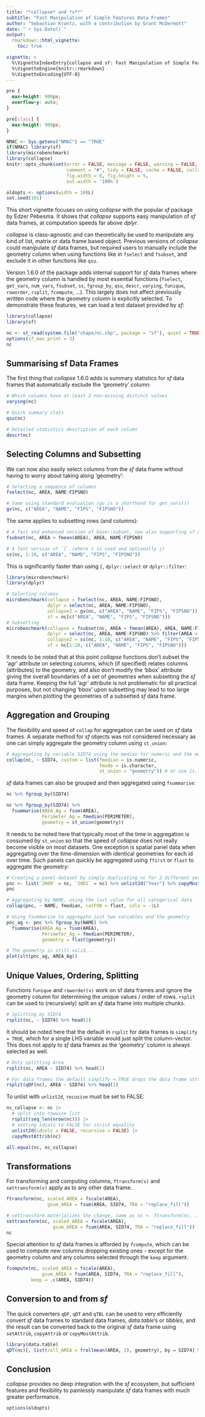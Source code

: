 ```yaml
---
title: "*collapse* and *sf*"
subtitle: "Fast Manipulation of Simple Features Data Frames"
author: "Sebastian Krantz, with a contribution by Grant McDermott"
date: "`r Sys.Date()`"
output: 
  rmarkdown::html_vignette:
    toc: true

vignette: >
  %\VignetteIndexEntry{collapse and sf: Fast Manipulation of Simple Features Data Frames}
  %\VignetteEngine{knitr::rmarkdown}
  %\VignetteEncoding{UTF-8}
---
```


```css
pre {
  max-height: 900px;
  overflow-y: auto;
}

pre[class] {
  max-height: 900px;
}
```

```r

NMAC <- Sys.getenv("NMAC") == "TRUE"
if(NMAC) library(sf)
library(microbenchmark)
library(collapse)
knitr::opts_chunk$set(error = FALSE, message = FALSE, warning = FALSE, 
                      comment = "#", tidy = FALSE, cache = FALSE, collapse = TRUE,
                      fig.width = 8, fig.height = 5, 
                      out.width = '100%')

oldopts <- options(width = 100L)
set.seed(101)
```
<!--
*collapse* is a C/C++ based package for data transformation and statistical computing in R. It's aims are:

1. To facilitate complex data transformation, exploration and computing tasks in R.
2. To help make R code fast, flexible, parsimonious and programmer friendly. 
-->
This short vignette focuses on using *collapse* with the popular *sf* package by Edzer Pebesma. It shows that *collapse* supports easy manipulation of *sf* data frames, at computation speeds far above *dplyr*. 

*collapse* is class-agnostic and can theoretically be used to manipulate any kind of list, matrix or data frame based object. Previous versions of *collapse* could manipulate *sf* data frames, but required users to manually include the geometry column when using functions like in `fselect` and `fsubset`, and exclude it in other functions like `qsu`. 

Version 1.6.0 of the package adds internal support for *sf* data frames where the geometry column is handled by most essential functions (`fselect`, `get_vars`, `num_vars`, `fsubset`, `ss`, `fgroup_by`, `qsu`, `descr`, `varying`, `funique`, `roworder`, `rsplit`, `fcompute`, ...). This largely does not affect previously written code where the geometry column is explicitly selected. To demonstrate these features, we can load a test dataset provided by *sf*:

```r
library(collapse)
library(sf)

nc <- st_read(system.file("shape/nc.shp", package = "sf"), quiet = TRUE)
options(sf_max_print = 3)
nc
```

## Summarising sf Data Frames

The first thing that *collapse* 1.6.0 adds is summary statistics for *sf* data frames that automatically exclude the 'geometry' column:

```r
# Which columns have at least 2 non-missing distinct values
varying(nc) 

# Quick summary stats
qsu(nc)

# Detailed statistics description of each column
descr(nc)
```


## Selecting Columns and Subsetting

We can now also easily select columns from the *sf* data frame without having to worry about taking along 'geometry':

```r
# Selecting a sequence of columns
fselect(nc, AREA, NAME:FIPSNO)

# Same using standard evaluation (gv is a shorthand for get_vars())
gv(nc, c("AREA", "NAME", "FIPS", "FIPSNO"))
```

The same applies to subsetting rows (and columns):

```r
# A fast and enhanced version of base::subset, now also supporting sf data 
fsubset(nc, AREA > fmean(AREA), AREA, NAME:FIPSNO)

# A fast version of `[` (where i is used and optionally j)
ss(nc, 1:10, c("AREA", "NAME", "FIPS", "FIPSNO"))
```

This is significantly faster than using `[`, `dplyr::select` or `dplyr::filter`: 

```r
library(microbenchmark)
library(dplyr)

# Selecting columns
microbenchmark(collapse = fselect(nc, AREA, NAME:FIPSNO), 
               dplyr = select(nc, AREA, NAME:FIPSNO),
               collapse2 = gv(nc, c("AREA", "NAME", "FIPS", "FIPSNO")), 
               sf = nc[c("AREA", "NAME", "FIPS", "FIPSNO")])
# Subsetting
microbenchmark(collapse = fsubset(nc, AREA > fmean(AREA), AREA, NAME:FIPSNO), 
               dplyr = select(nc, AREA, NAME:FIPSNO) %>% filter(AREA > fmean(AREA)),
               collapse2 = ss(nc, 1:10, c("AREA", "NAME", "FIPS", "FIPSNO")), 
               sf = nc[1:10, c("AREA", "NAME", "FIPS", "FIPSNO")])

```

It needs to be noted that at this point *collapse* functions don't subset the 'agr' attribute on selecting columns, which (if specified) relates columns (attributes) to the geometry, and also don't modify the 'bbox' attribute giving the overall boundaries of a set of geometries when subsetting the *sf* data frame. Keeping the full 'agr' attribute is not problematic for all practical purposes, but not changing 'bbox' upon subsetting may lead to too large margins when plotting the geometries of a subsetted *sf* data frame. 

## Aggregation and Grouping

The flexibility and speed of `collap` for aggregation can be used on *sf* data frames. A separate method for *sf* objects was not considered necessary as one can simply aggregate the geometry column using `st_union`:

```r
# Aggregating by variable SID74 using the median for numeric and the mode for categorical columns
collap(nc, ~ SID74, custom = list(fmedian = is.numeric, 
                                  fmode = is.character, 
                                  st_union = "geometry")) # or use is.list to fetch the geometry
```

*sf* data frames can also be grouped and then aggregated using `fsummarise`:

```r
nc %>% fgroup_by(SID74)

nc %>% fgroup_by(SID74) %>%
  fsummarise(AREA_Ag = fsum(AREA), 
             Perimeter_Ag = fmedian(PERIMETER),
             geometry = st_union(geometry))
```

It needs to be noted here that typically most of the time in aggregation is consumed by `st_union` so that the speed of *collapse* does not really become visible on most datasets. One exception is spatial panel data when aggregating over the time-dimension with identical geometries for each id over time. Such panels can quickly be aggregated using `ffirst` or `flast` to aggregate the geometry:

```r
# Creating a panel-dataset by simply duplicating nc for 2 different years
pnc <- list(`2000` = nc, `2001` = nc) %>% unlist2d("Year") %>% copyMostAttrib(nc)
pnc 

# Aggregating by NAME, using the last value for all categorical data
collap(pnc, ~ NAME, fmedian, catFUN = flast, cols = -1L)

# Using fsummarise to aggregate just two variables and the geometry
pnc_ag <- pnc %>% fgroup_by(NAME) %>%
  fsummarise(AREA_Ag = fsum(AREA), 
             Perimeter_Ag = fmedian(PERIMETER),
             geometry = flast(geometry))

# The geometry is still valid...
plot(slt(pnc_ag, AREA_Ag))

```


## Unique Values, Ordering, Splitting

Functions `funique` and `roworder(v)` work on sf data frames and ignore the geometry column for determining the unique values / order of rows. `rsplit` can be used to (recursively) split an *sf* data frame into multiple chunks. 

```r
# Splitting by SID74
rsplit(nc, ~ SID74) %>% head(2)
```

It should be noted here that the default in `rsplit` for data frames is `simplify = TRUE`, which for a single LHS variable would just split the column-vector. This does not apply to *sf* data frames as the 'geometry' column is always selected as well.

```r
# Only splitting Area
rsplit(nc, AREA ~ SID74) %>% head(1)

# For data frames the default simplify = TRUE drops the data frame structure
rsplit(qDF(nc), AREA ~ SID74) %>% head(1)
```

To unlist with `unlist2d`, `recusive` must be set to FALSE:

```r
nc_collapse <- nc |> 
  # split into rowwise list
  rsplit(seq_len(nrow(nc))) |> 
  # setting idcols to FALSE for strict equality 
  unlist2d(idcols = FALSE, recursive = FALSE) |> 
  copyMostAttrib(nc)

all.equal(nc, nc_collapse)
```

## Transformations

For transforming and computing columns, `ftransform(v)` and `settransform(v)` apply as to any other data frame. 

```r
ftransform(nc, scaled_AREA = fscale(AREA), 
               gsum_AREA = fsum(AREA, SID74, TRA = "replace_fill"))

# settransform materializes the change, same as nc <- ftransform(nc, ...)
settransform(nc, scaled_AREA = fscale(AREA), 
                 gsum_AREA = fsum(AREA, SID74, TRA = "replace_fill"))
nc
```

Special attention to *sf* data frames is afforded by `fcompute`, which can be used to compute new columns dropping existing ones - except for the geometry column and any columns selected through the `keep` argument. 

```r
fcompute(nc, scaled_AREA = fscale(AREA), 
             gsum_AREA = fsum(AREA, SID74, TRA = "replace_fill"), 
         keep = .c(AREA, SID74))
```

## Conversion to and from *sf*

The quick converters `qDF`, `qDT` and `qTBL` can be used to very efficiently convert *sf* data frames to standard data frames, *data.table*'s or *tibbles*, and the result can be converted back to the original *sf* data frame using `setAttrib`, `copyAttrib` or `copyMostAttrib`. 

```r
library(data.table)
qDT(nc)[, list(roll_AREA = frollmean(AREA, 2), geometry), by = SID74] %>% copyMostAttrib(nc)
```



## Conclusion

*collapse* provides no deep integration with the *sf* ecosystem, but sufficient features and flexibility to painlessly manipulate *sf* data frames with much greater performance. 


```r
options(oldopts)
```


